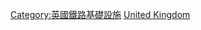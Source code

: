 {{commonscat|Railway lines in the United Kingdom}}

[[Category:英國鐵路基礎設施|Category:英國鐵路基礎設施]]
[[Category:各國鐵路線|United Kingdom]]